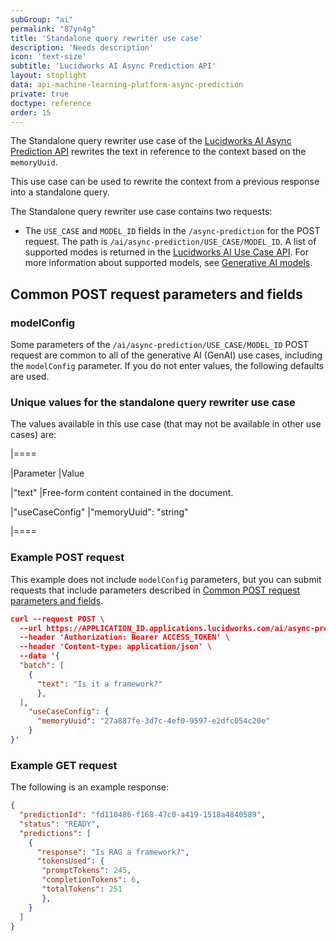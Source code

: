 ```yaml
---
subGroup: "ai"
permalink: "87yn4g"
title: 'Standalone query rewriter use case'
description: 'Needs description'
icon: 'text-size'
subtitle: 'Lucidworks AI Async Prediction API'
layout: stoplight
data: api-machine-learning-platform-async-prediction
private: true
doctype: reference
order: 15
---
```


The Standalone query rewriter use case of the [Lucidworks AI Async Prediction API](/lw-platform/ai/55ug0f/async-prediction-api) rewrites the text in reference to the context based on the `memoryUuid`.

This use case can be used to rewrite the context from a previous response into a standalone query.

The Standalone query rewriter use case contains two requests:

* The `USE_CASE` and `MODEL_ID` fields in the `/async-prediction` for the POST request. The path is `/ai/async-prediction/USE_CASE/MODEL_ID`. A list of supported modes is returned in the [Lucidworks AI Use Case API](/lw-platform/ai/0stpyb/use-case-api). For more information about supported models, see [Generative AI models](/lw-platform/ai/r7ai90/generative-ai#generative-ai-models).

## Common POST request parameters and fields 

### modelConfig

Some parameters of the `/ai/async-prediction/USE_CASE/MODEL_ID` POST request are common to all of the generative AI (GenAI) use cases, including the `modelConfig` parameter. If you do not enter values, the following defaults are used.

### Unique values for the standalone query rewriter use case

The values available in this use case (that may not be available in other use cases) are:

|====

|Parameter |Value

|"text" |Free-form content contained in the document.

|"useCaseConfig" |"memoryUuid": "string"

|====

### Example POST request

This example does not include `modelConfig` parameters, but you can submit requests that include parameters described in [Common POST request parameters and fields](#common-post-request-parameters-and-fields).

```json
curl --request POST \
  --url https://APPLICATION_ID.applications.lucidworks.com/ai/async-prediction/standalone_query_rewriter/MODEL_ID \
  --header 'Authorization: Bearer ACCESS_TOKEN' \
  --header 'Content-type: application/json' \
  --data '{
  "batch": [
    {
      "text": "Is it a framework?"
      },
  ],
    "useCaseConfig": {
      "memoryUuid": "27a887fe-3d7c-4ef0-9597-e2dfc054c20e"
    }
}'
```

### Example GET request

The following is an example response:

```json
{
  "predictionId": "fd110486-f168-47c0-a419-1518a4840589",
  "status": "READY",
  "predictions": [
    {
      "response": "Is RAG a framework?", 
      "tokensUsed": {
       "promptTokens": 245,
       "completionTokens": 6,
       "totalTokens": 251
       },
    }
  ]
}
```
